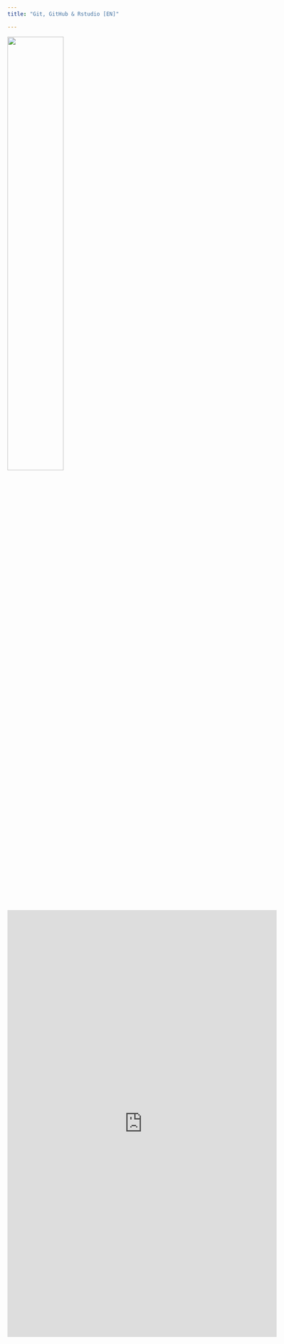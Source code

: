 ```yaml
---
title: "Git, GitHub & Rstudio [EN]"

---
```


 

![](../images/github-Rstudio.jpg){width="50%"}

<iframe width="120%" height="960" src="http://137.248.191.201:3838/git/" frameborder="0"> </iframe>


